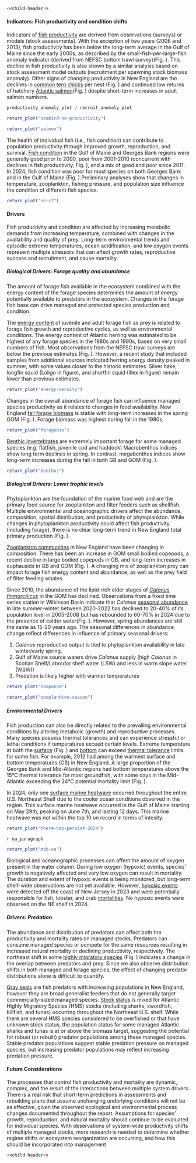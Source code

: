 ```r
<<child-header>>
```

#### Indicators: Fish productivity and condition shifts

Indicators of [fish productivity](https://noaa-edab.github.io/catalog/productivity_anomaly.html) are derived from observations (surveys) or models (stock assessments). With the exception of two years (2006 and 2013), fish productivity has been below the long-term average in the Gulf of Maine since the early 2000s, as described by the small-fish-per-large-fish anomaly indicator (derived from NEFSC bottom trawl survey)(Fig. \ref{fig:productivity-anomaly}). This decline in fish productivity is also shown by a similar analysis based on stock assessment model outputs (recruitment per spawning stock biomass anomaly). Other signs of changing productivity in New England are the declines in [common tern chicks](https://noaa-edab.github.io/catalog/seabird_ne.html) per nest (Fig. \ref{fig:seabird-ne-productivity}) and continued low returns of hatchery [Atlantic salmon](https://noaa-edab.github.io/catalog/gom_salmon.html)(Fig. \ref{fig:salmon}) despite short-term increases in adult salmon numbers.
```r
productivity_anomaly_plot / recruit_anomaly_plot
```

```r
return_plot("seabird-ne-productivity")
```

```r
return_plot("salmon")
```
The health of individual fish (i.e., fish condition) can contribute to population productivity through improved growth, reproduction, and survival. [Fish condition](https://noaa-edab.github.io/catalog/condition.html) in the Gulf of Maine and Georges Bank regions were generally good prior to 2000, poor from 2001-2010 (concurrent with declines in fish productivity, Fig. \ref{fig:productivity-anomaly}), and a mix of good and poor since 2011. In 2024, fish condition was poor for most species on both Georges Bank and in the Gulf of Maine (Fig. \ref{fig:ne-cf}).Preliminary analyses show that changes in temperature, zooplankton, fishing pressure, and population size influence the condition of different fish species.
```r
return_plot("ne-cf")
```

#### Drivers 

Fish productivity and condition are affected by increasing metabolic demands from increasing temperature, combined with changes in the availability and quality of prey. Long-term environmental trends and episodic extreme temperatures, ocean acidification, and low oxygen events represent multiple stressors that can affect growth rates, reproductive success and recruitment, and cause mortality.

##### Biological Drivers: Forage quality and abundance

The amount of forage fish available in the ecosystem combined with the energy content of the forage species determines the amount of energy potentially available to predators in the ecosystem. Changes in the forage fish base can drive managed and protected species production and condition.

The [energy content](https://noaa-edab.github.io/catalog/energy_density.html) of juvenile and adult forage fish as prey is related to forage fish growth and reproductive cycles, as well as environmental conditions. The energy content of Atlantic herring was estimated to be highest of any forage species in the 1980s and 1990s, based on very small numbers of fish. Most observations from the NEFSC trawl surveys are below the previous estimates (Fig. \ref{fig:energy-density}). However, a recent study that included samples from additional sources indicated herring energy density peaked in summer, with some values closer to the historic estimates. Silver hake, longfin squid (Loligo in figure), and shortfin squid (Illex in figure) remain lower than previous estimates.

```r
return_plot("energy-density")
```
Changes in the overall abundance of forage fish can influence managed species productivity as it relates to changes in food availability. New England [fall forage biomass](https://noaa-edab.github.io/catalog/forage_index.html) is stable with long-term increases in the spring GOM (Fig. \ref{fig:foragebio}). Forage biomass was highest during fall in the 1980s.

```r
return_plot("foragebio")
```

[Benthic invertebrates](https://noaa-edab.github.io/catalog/benthos_index.html) are extremely important forage for some managed species (e.g. flatfish, juvenile cod and haddock) Macrobenthos indices show long term declines in spring. In contrast, megabenthos indices show long-term increases during the fall in both GB and GOM (Fig. \ref{fig:benthos}).

```r
return_plot("benthos")
```

##### Biological Drivers: Lower trophic levels

Phytoplankton are the foundation of the marine food web and are the primary food source for zooplankton and filter feeders such as shellfish. Multiple environmental and oceanographic drivers affect the abundance, composition, spatial distribution, and productivity of phytoplankton. While changes in phytoplankton productivity could affect fish productivity (including forage), there is no clear long-term trend in New England total primary production (Fig. \ref{fig:totpp}).

[Zooplankton communities](https://noaa-edab.github.io/catalog/zoo_abundance_anom.html)  in New England have been changing in composition. There has been an increase in GOM small bodied copepods, a recent decline in large bodied copepods in GB, and long-term increases in euphausids in GB and GOM (Fig. \ref{fig:zoopanom}). A changing mix of zooplankton prey can impact forage fish energy content and abundance, as well as the prey field of filter feeding whales.

Since 2010, the abundance of the lipid-rich older stages of  [*Calanus finmarchicus*](https://noaa-edab.github.io/catalog/wbts_mesozooplankton.html) in the GOM has declined. Observations from a fixed time series station in Wilkinson Basin  indicate that *Calanus* [seasonal abundance](https://noaa-edab.github.io/catalog/calanus_variation.html) in late summer-winter between 2020-2022 has declined to 20-40% of its population level in 2005-2008 but has rebounded to 60-70% in 2024 due to the presence of colder water(Fig. \ref{fig:zooplankton-season}). However, spring abundances are still the same as 15-20 years ago. The seasonal differences in abundance change reflect differences in influence of primary seasonal drivers:

1. *Calanus* reproductive output is tied to phytoplankton availability in late winter/early spring.
2. Gulf of Maine source waters drive *Calanus* supply (high *Calanus* in Scotian Shelf/Labrodor shelf water (LSW) and less in warm slope water (WSW))
3. Predation is likely higher with warmer temperatures


```r
return_plot("zoopanom")
```

```r
return_plot("zooplankton-season")
```

##### Environmental Drivers

Fish production can also be directly related to the prevailing environmental conditions by altering metabolic (growth) and reproductive processes. Many species possess thermal tolerances and can experience stressful or lethal conditions if temperatures exceed certain levels. Extreme temperature at both the [surface](https://noaa-edab.github.io/catalog/seasonal_oisst_anom.html) (Fig. \ref{fig:long-term-sst}) and [bottom](https://noaa-edab.github.io/catalog/bottom_temp_model_anom.html) can exceed [thermal tolerance](https://noaa-edab.github.io/catalog/thermal_habitat_gridded.html) limits for some fish. For example, 2012 had among the warmest surface and bottom temperatures (GB) in New England. A large proportion of the Georges Bank and Mid-Atlantic regions had bottom temperatures above the 15℃ thermal tolerance for most groundfish, with some days in the Mid-Atlantic exceeding the 24℃ potential mortality limit (Fig. \ref{fig:therm-hab-persist-2024}). 

In 2024, only one [surface marine heatwave](https://noaa-edab.github.io/catalog/heatwave_year.html) occurred throughout the entire U.S. Northeast Shelf due to the cooler ocean conditions observed in the region.  This surface marine heatwave occurred in the Gulf of Maine starting on May 29th, peaking on June 7th, and lasting 12 days.  This marine heatwave was not within the top 10 on record in terms of intesity.
```r
return_plot("therm-hab-persist-2024")
```

`r oa_paragraph`

```r
return_plot("mab-oa")
```

Biological and oceanographic processes can affect the amount of oxygen present in the water column. During low oxygen (hypoxic) events, species' growth is negatively affected and very low oxygen can result in mortality. The duration and extent of hypoxic events is being monitored, but long-term shelf-wide observations are not yet available. However, [hypoxic events](https://noaa-edab.github.io/catalog/observation_synthesis_2023.html) were detected off the coast of New Jersey in 2023 and were potentially responsible for fish, lobster, and crab [mortalities](https://sebsnjaesnews.rutgers.edu/2023/12/rutgers-scientists-observe-unusual-ocean-conditions-possibly-linked-to-mortality-in-marine-life-off-new-jersey/). No hypoxic events were observed on the NE shelf in 2024.

##### Drivers: Predation

The abundance and distribution of predators can affect both the productivity and mortality rates on managed stocks. Predators can consume managed species or compete for the same resources resulting in increased natural mortality or declining productivity, respectively. The northeast shift in some [highly migratory species](https://noaa-edab.github.io/catalog/cetacean_dist.html) (Fig. \ref{fig:protectedspp-dist-shifts}) indicates a change in the overlap between predators and prey. Since we also observe distribution shifts in both managed and forage species, the effect of changing predator distributions alone is difficult to quantify.

[Gray seals](https://noaa-edab.github.io/catalog/grayseal.html) are fish predators with increasing populations in New England, however they are broad generalist feeders that do not generally target commercially-sized managed species. [Stock status](https://noaa-edab.github.io/catalog/hms_stock_status.html) is mixed for Atlantic Highly Migratory Species (HMS) stocks (including sharks, swordfish, billfish, and tunas) occurring throughout the Northeast U.S. shelf. While there are several HMS species considered to be overfished or that have unknown stock status, the population status for some managed Atlantic sharks and tunas is at or above the biomass target, suggesting the potential for robust (or rebuilt) predator populations among these managed species. Stable predator populations suggest stable predation pressure on managed species, but increasing predator populations may reflect increasing predation pressure.

#### Future Considerations

The processes that control fish productivity and mortality are dynamic, complex, and the result of the interactions between multiple system drivers. There is a real risk that short-term predictions in assessments and rebuilding plans that assume unchanging underlying conditions will not be as effective, given the observed ecological and environmental process changes documented throughout the report. Assumptions for species’ growth, reproduction, and natural mortality should continue to be evaluated for individual species. With observations of system-wide productivity shifts of multiple managed stocks, more research is needed to determine whether regime shifts or ecosystem reorganization are occurring, and how this should be incorporated into management

```r
<<child-header>>
```